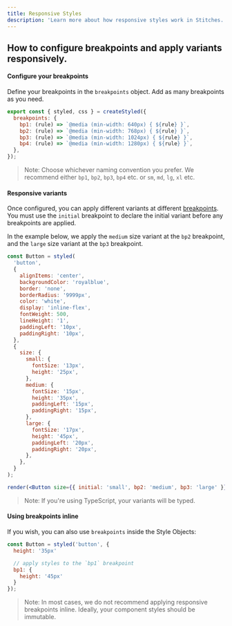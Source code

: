 ```yaml
---
title: Responsive Styles
description: 'Learn more about how responsive styles work in Stitches.'
---
```


## How to configure breakpoints and apply variants responsively.

#### Configure your breakpoints
Define your breakpoints in the `breakpoints` object. Add as many breakpoints as you need.

```jsx
export const { styled, css } = createStyled({
  breakpoints: {
    bp1: (rule) => `@media (min-width: 640px) { ${rule} }`,
    bp2: (rule) => `@media (min-width: 768px) { ${rule} }`,
    bp3: (rule) => `@media (min-width: 1024px) { ${rule} }`,
    bp4: (rule) => `@media (min-width: 1280px) { ${rule} }`,
  },
});
```

> Note: Choose whichever naming convention you prefer. We recommend either <Code>bp1</Code>, <Code>bp2</Code>, <Code>bp3</Code>, <Code>bp4</Code> etc. or <Code>sm</Code>, <Code>md</Code>, <Code>lg</Code>, <Code>xl</Code> etc.

#### Responsive variants
Once configured, you can apply different variants at different [breakpoints](/docs/breakpoints). You must use the <Code>initial</Code> breakpoint to declare the initial variant before any breakpoints are applied.

In the example below, we apply the `medium` size variant at the `bp2` breakpoint, and the `large` size variant at the `bp3` breakpoint.

```jsx live manual
const Button = styled(
  'button',
  {
    alignItems: 'center',
    backgroundColor: 'royalblue',
    border: 'none',
    borderRadius: '9999px',
    color: 'white',
    display: 'inline-flex',
    fontWeight: 500,
    lineHeight: '1',
    paddingLeft: '10px',
    paddingRight: '10px',
  },
  {
    size: {
      small: {
        fontSize: '13px',
        height: '25px',
      },
      medium: {
        fontSize: '15px',
        height: '35px',
        paddingLeft: '15px',
        paddingRight: '15px',
      },
      large: {
        fontSize: '17px',
        height: '45px',
        paddingLeft: '20px',
        paddingRight: '20px',
      },
    },
  }
);

render(<Button size={{ initial: 'small', bp2: 'medium', bp3: 'large' }}>Responsive button</Button>);
```

> Note: If you're using TypeScript, your variants will be typed.

#### Using breakpoints inline
If you wish, you can also use <Code>breakpoints</Code> inside the Style Objects:

```jsx
const Button = styled('button', {
  height: '35px'

  // apply styles to the `bp1` breakpoint
  bp1: {
    height: '45px'
  }
});
```

> Note: In most cases, we do not recommend applying responsive breakpoints inline. Ideally, your component styles should be immutable.
